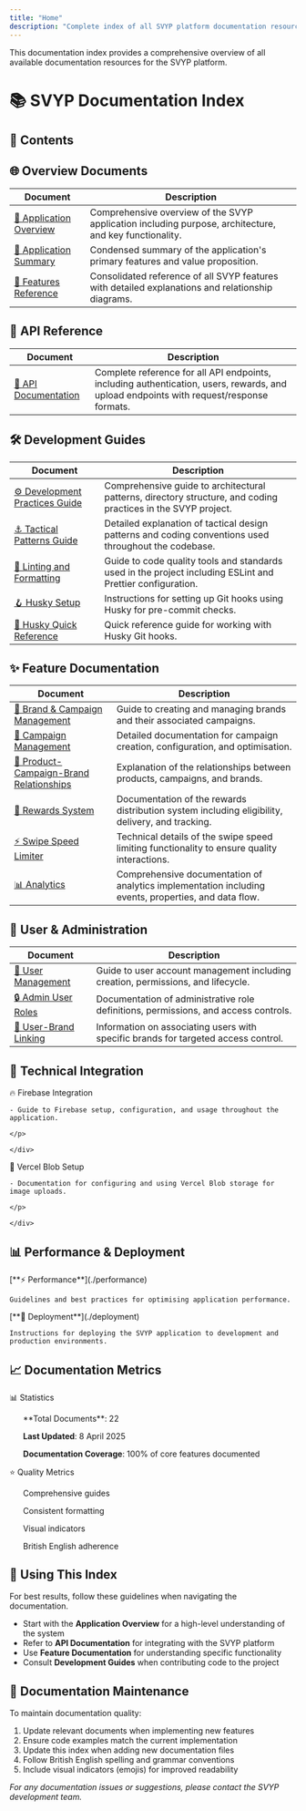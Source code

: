 ```yaml
---
title: "Home"
description: "Complete index of all SVYP platform documentation resources"
---
```


<Note>
  This documentation index provides a comprehensive overview of all available documentation resources for the SVYP platform.
</Note>

# 📚 SVYP Documentation Index

## 🧭 Contents

<CardGroup cols="3">
  <Card title="🌐 Overview Documents" href="#🌐-overview-documents">
    
  </Card>
  <Card title="🔌 API Reference" href="#-api-reference">
    
  </Card>
  <Card title="🛠️ Development Guides" href="#️-development-guides">
    
  </Card>
  <Card title="✨ Feature Documentation" href="#-feature-documentation">
    
  </Card>
  <Card title="👥 User & Administration" href="#-user--administration">
    
  </Card>
  <Card title="🔧 Technical Integration" href="#-technical-integration">
    
  </Card>
  <Card title="📊 Performance & Deployment" href="#-performance--deployment">
    
  </Card>
</CardGroup>

## 🌐 Overview Documents

| Document                                          | Description                                                                                            |
| ------------------------------------------------- | ------------------------------------------------------------------------------------------------------ |
| [📖 Application Overview](./application-overview) | Comprehensive overview of the SVYP application including purpose, architecture, and key functionality. |
| [📑 Application Summary](./application-summary)   | Condensed summary of the application's primary features and value proposition.                         |
| [🌟 Features Reference](./features-reference)     | Consolidated reference of all SVYP features with detailed explanations and relationship diagrams.      |

## 🔌 API Reference

| Document                                    | Description                                                                                                                             |
| ------------------------------------------- | --------------------------------------------------------------------------------------------------------------------------------------- |
| [📡 API Documentation](./api-documentation) | Complete reference for all API endpoints, including authentication, users, rewards, and upload endpoints with request/response formats. |

## 🛠️ Development Guides

| Document                                                        | Description                                                                                                   |
| --------------------------------------------------------------- | ------------------------------------------------------------------------------------------------------------- |
| [⚙️ Development Practices Guide](./development-practices-guide) | Comprehensive guide to architectural patterns, directory structure, and coding practices in the SVYP project. |
| [⚓ Tactical Patterns Guide](./tactical-patterns-guide)          | Detailed explanation of tactical design patterns and coding conventions used throughout the codebase.         |
| [🧹 Linting and Formatting](./linting-and-formatting)           | Guide to code quality tools and standards used in the project including ESLint and Prettier configuration.    |
| [🪝 Husky Setup](./husky-setup)                                 | Instructions for setting up Git hooks using Husky for pre-commit checks.                                      |
| [📘 Husky Quick Reference](./husky-quick-reference)             | Quick reference guide for working with Husky Git hooks.                                                       |

## ✨ Feature Documentation

| Document                                                                          | Description                                                                                          |
| --------------------------------------------------------------------------------- | ---------------------------------------------------------------------------------------------------- |
| [🏢 Brand & Campaign Management](./brand-campaign-management)                     | Guide to creating and managing brands and their associated campaigns.                                |
| [📣 Campaign Management](./campaign-management)                                   | Detailed documentation for campaign creation, configuration, and optimisation.                       |
| [🔄 Product-Campaign-Brand Relationships](./product-campaign-brand-relationships) | Explanation of the relationships between products, campaigns, and brands.                            |
| [🎁 Rewards System](./rewards-system)                                             | Documentation of the rewards distribution system including eligibility, delivery, and tracking.      |
| [⚡ Swipe Speed Limiter](./swipe-speed-limiter)                                    | Technical details of the swipe speed limiting functionality to ensure quality interactions.          |
| [📊 Analytics](./analytics)                                                       | Comprehensive documentation of analytics implementation including events, properties, and data flow. |

## 👥 User & Administration

| Document                                      | Description                                                                         |
| --------------------------------------------- | ----------------------------------------------------------------------------------- |
| [👤 User Management](./user-management)       | Guide to user account management including creation, permissions, and lifecycle.    |
| [🔒 Admin User Roles](./admin-user-roles)     | Documentation of administrative role definitions, permissions, and access controls. |
| [🔗 User-Brand Linking](./user-brand-linking) | Information on associating users with specific brands for targeted access control.  |

## 🔧 Technical Integration

<AccordionGroup>
  <Accordion title="Firebase Integration">
    <div>
    <p>
    🔥 Firebase Integration

    - Guide to Firebase setup, configuration, and usage throughout the application.

    </p>

    </div>
  </Accordion>
  <Accordion title="Vercel Blob Storage">
    <div>
    <p>
    📁 Vercel Blob Setup

    - Documentation for configuring and using Vercel Blob storage for image uploads.

    </p>

    </div>
  </Accordion>
</AccordionGroup>

## 📊 Performance & Deployment

<Tabs>
  <Tab title="Performance">
    [**⚡ Performance**](./performance)

    Guidelines and best practices for optimising application performance.
  </Tab>
  <Tab title="Deployment">
    [**🚀 Deployment**](./deployment)

    Instructions for deploying the SVYP application to development and production environments.
  </Tab>
</Tabs>

## 📈 Documentation Metrics

<div className="grid grid-cols-2 gap-4">
<div className="border p-4 rounded-md">
📊 Statistics

<ul>
**Total Documents**: 22

**Last Updated**: 8 April 2025

**Documentation Coverage**: 100% of core features documented

</ul>

</div>

<div className="border p-4 rounded-md">
⭐ Quality Metrics

<ul>
Comprehensive guides

Consistent formatting

Visual indicators

British English adherence

</ul>

</div>

</div>

## 🔄 Using This Index

<Tip>
  For best results, follow these guidelines when navigating the documentation.
</Tip>

- Start with the **Application Overview** for a high-level understanding of the system
- Refer to **API Documentation** for integrating with the SVYP platform
- Use **Feature Documentation** for understanding specific functionality
- Consult **Development Guides** when contributing code to the project

## 📝 Documentation Maintenance

To maintain documentation quality:

1. Update relevant documents when implementing new features
2. Ensure code examples match the current implementation
3. Update this index when adding new documentation files
4. Follow British English spelling and grammar conventions
5. Include visual indicators (emojis) for improved readability

_For any documentation issues or suggestions, please contact the SVYP development team._